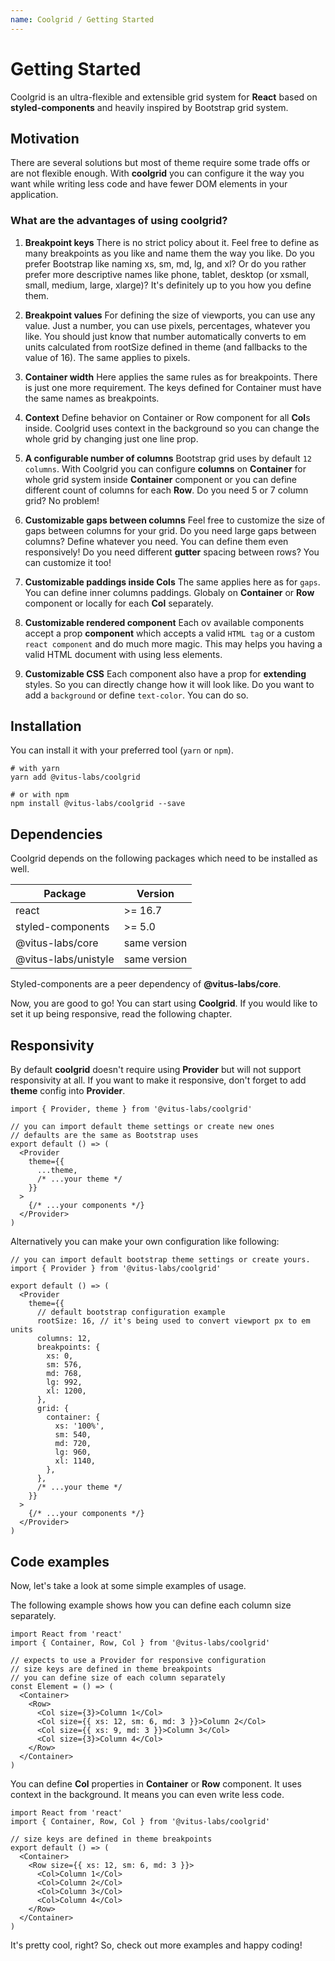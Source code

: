```yaml
---
name: Coolgrid / Getting Started
---
```


# Getting Started

Coolgrid is an ultra-flexible and extensible grid system for **React**
based on **styled-components** and heavily inspired by Bootstrap grid system.

## Motivation

There are several solutions but most of theme require some trade offs
or are not flexible enough. With **coolgrid** you can configure it the way
you want while writing less code and have fewer DOM elements
in your application.

### What are the advantages of using coolgrid?

1. **Breakpoint keys**
   There is no strict policy about it. Feel free to define as many
   breakpoints as you like and name them the way you like. Do you prefer
   Bootstrap like naming xs, sm, md, lg, and xl? Or do you rather
   prefer more descriptive names like phone, tablet, desktop (or xsmall,
   small, medium, large, xlarge)? It's definitely up to you how you
   define them.

2. **Breakpoint values**
   For defining the size of viewports, you can use any value.
   Just a number, you can use pixels,
   percentages, whatever you like. You should just know that
   number automatically converts to em units calculated from
   rootSize defined in theme (and fallbacks to the value of 16).
   The same applies to pixels.

3. **Container width**
   Here applies the same rules as for breakpoints. There is just
   one more requirement. The keys defined for Container must have
   the same names as breakpoints.

4. **Context**
   Define behavior on Container or Row component for all
   **Col**s inside. Coolgrid uses context in the background
   so you can change the whole grid by changing just one
   line prop.

5. **A configurable number of columns**
   Bootstrap grid uses by default `12 columns`. With Coolgrid you can
   configure **columns** on **Container** for whole grid system inside
   **Container** component or you can define different count of columns
   for each **Row**. Do you need 5 or 7 column grid? No problem!

6. **Customizable gaps between columns**
   Feel free to customize the size of gaps between columns for your
   grid. Do you need large gaps between columns? Define whatever you
   need. You can define them even responsively! Do you need different
   **gutter** spacing between rows? You can customize it too!

7. **Customizable paddings inside Cols**
   The same applies here as for `gaps`. You can define inner columns
   paddings. Globaly on **Container** or **Row** component or locally
   for each **Col** separately.

8. **Customizable rendered component**
   Each ov available components accept a prop **component** which
   accepts a valid `HTML tag` or a custom `react component` and do
   much more magic. This may helps you having a valid HTML document
   with using less elements.

9. **Customizable CSS**
   Each component also have a prop for **extending** styles. So
   you can directly change how it will look like. Do you want
   to add a `background` or define `text-color`. You can do so.

## Installation

You can install it with your preferred tool (`yarn` or `npm`).

```shell
# with yarn
yarn add @vitus-labs/coolgrid

# or with npm
npm install @vitus-labs/coolgrid --save
```

## Dependencies

Coolgrid depends on the following packages which need to be installed
as well.

| Package              | Version      |
| -------------------- | ------------ |
| react                | >= 16.7      |
| styled-components    | >= 5.0       |
| @vitus-labs/core     | same version |
| @vitus-labs/unistyle | same version |

Styled-components are a peer dependency of **@vitus-labs/core**.

Now, you are good to go! You can start using **Coolgrid**. If you
would like to set it up being responsive, read the following chapter.

## Responsivity

By default **coolgrid** doesn't require using **Provider** but
will not support responsivity at all. If you want to make it
responsive, don't forget to add **theme** config into **Provider**.

```tsx
import { Provider, theme } from '@vitus-labs/coolgrid'

// you can import default theme settings or create new ones
// defaults are the same as Bootstrap uses
export default () => (
  <Provider
    theme={{
      ...theme,
      /* ...your theme */
    }}
  >
    {/* ...your components */}
  </Provider>
)
```

Alternatively you can make your own configuration like following:

```tsx
// you can import default bootstrap theme settings or create yours.
import { Provider } from '@vitus-labs/coolgrid'

export default () => (
  <Provider
    theme={{
      // default bootstrap configuration example
      rootSize: 16, // it's being used to convert viewport px to em units
      columns: 12,
      breakpoints: {
        xs: 0,
        sm: 576,
        md: 768,
        lg: 992,
        xl: 1200,
      },
      grid: {
        container: {
          xs: '100%',
          sm: 540,
          md: 720,
          lg: 960,
          xl: 1140,
        },
      },
      /* ...your theme */
    }}
  >
    {/* ...your components */}
  </Provider>
)
```

## Code examples

Now, let's take a look at some simple examples of usage.

The following example shows how you can define each column
size separately.

```tsx
import React from 'react'
import { Container, Row, Col } from '@vitus-labs/coolgrid'

// expects to use a Provider for responsive configuration
// size keys are defined in theme breakpoints
// you can define size of each column separately
const Element = () => (
  <Container>
    <Row>
      <Col size={3}>Column 1</Col>
      <Col size={{ xs: 12, sm: 6, md: 3 }}>Column 2</Col>
      <Col size={{ xs: 9, md: 3 }}>Column 3</Col>
      <Col size={3}>Column 4</Col>
    </Row>
  </Container>
)
```

You can define **Col** properties in **Container** or **Row**
component. It uses context in the background. It means
you can even write less code.

```tsx
import React from 'react'
import { Container, Row, Col } from '@vitus-labs/coolgrid'

// size keys are defined in theme breakpoints
export default () => (
  <Container>
    <Row size={{ xs: 12, sm: 6, md: 3 }}>
      <Col>Column 1</Col>
      <Col>Column 2</Col>
      <Col>Column 3</Col>
      <Col>Column 4</Col>
    </Row>
  </Container>
)
```

It's pretty cool, right? So, check out more examples
and happy coding!

